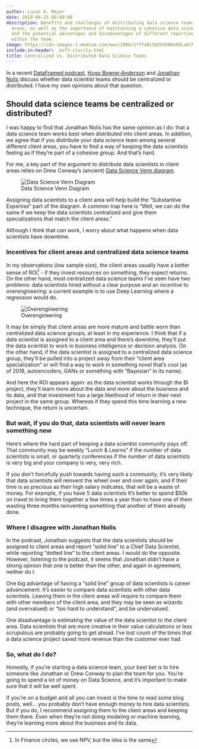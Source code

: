 ```yaml
---
author: Lucas A. Meyer
date: 2018-06-25 06:00:00
description: Benefits and challenges of distributing data science teams into client
  areas, as well as the importance of maintaining a cohesive data scientist community
  and the potential advantages and disadvantages of different reporting structures
  within the team.
image: https://cdn-images-1.medium.com/max/2000/1*YfxWi5QZkShNHS0XLuKlMQ.png
include-in-header: _msft-clarity.html
title: Centralized vs. Distributed Data Science Teams
---
```

<article data-clarity-region="article">


In a recent [DataFramed podcast](https://www.datacamp.com/community/podcast/organizing-data-science-teams), [Hugo Bowne-Anderson](https://github.com/hugobowne) and [Jonathan Nolis](https://github.com/jnolis) discuss whether data scientist teams should be centralized or distributed. I have my own opinions about that question.

## Should data science teams be centralized or distributed?
 
I was happy to find that Jonathan Nolis has the same opinion as I do: that a data science team works best when distributed into client areas. In addition, we agree that if you distribute your data science team among several different client areas, you have to find a way of keeping the data scientists feeling as if they're part of a cohesive group. And that's hard.

For me, a key part of the argument to distribute data scientists in client areas relies on Drew Conway's (ancient) [Data Science Venn diagram](http://drewconway.com/zia/2013/3/26/the-data-science-venn-diagram).

![Data Science Venn Diagram](https://static1.squarespace.com/static/5150aec6e4b0e340ec52710a/t/51525c33e4b0b3e0d10f77ab/1364352052403/Data_Science_VD.png?format=750w)

Assigning data scientists to a client area will help build the "Substantive Expertise" part of the diagram. A common trap here is "Well, we can do the same if we keep the data scientists centralized and give them specializations that match the client areas." 

Although I think that _can_ work, I worry about what happens when data scientists have downtime.

### Incentives for client areas and centralized data science teams

In my observations (low sample size), the client areas usually have a better sense of ROI^[In Finance circles, we use NPV, but the idea is the same] - if they invest resources on something, they expect returns. On the other hand, most centralized data science teams I've seen have two problems: data scientists hired without a clear purpose and an incentive to overengineering: a current example is to use Deep Learning where a regression would do.

![Overengineering](https://cdn-images-1.medium.com/max/2000/1*YfxWi5QZkShNHS0XLuKlMQ.png)

It may be simply that client areas are more mature and battle worn than centralized data science groups, at least in my experience. I think that if a data scientist is assigned to a client area and there's downtime, they'll put the data scientist to work in business intelligence or decision analysis. On the other hand, if the data scientist is assigned to a centralized data science group, they'll be pulled into a project away from their "client area specialization" or will find a way to work in something novel that's cool (as of 2018, autoencoders, GANs or something with "Bayesian" in its name). 

And here the ROI appears again: as the data scientist works through the BI project, they'll learn more about the data and more about the business and its data, and that investment has a large likelihood of return in their next project in the same group. Whereas if they spend this time learning a new technique, the return is uncertain.

### But wait, if you do that, data scientists will never learn something new

Here's where the hard part of keeping a data scientist community pays off. That community may be weekly "Lunch & Learns" if the number of data scientists is small, or quarterly conferences if the number of data scientists is very big and your company is very, very rich.

If you don't forcefully push towards having such a community, it's very likely that data scientists will reinvent the wheel over and over again, and if their time is as precious as their high salary indicates, that will be a waste of money. For example, if you have 5 data scientists It's better to spend $50k on travel to bring them together a few times a year than to have one of them wasting three months reinventing something that another of them already done.

### Where I disagree with Jonathan Nolis

In the podcast, Jonathan suggests that the data scientists should be assigned to client areas and report "solid line" to a Chief Data Scientist, while reporting "dotted line" to the client areas. I would do the opposite. However, listening to the podcast, it seems that Jonathan didn't have a strong opinion that one is better than the other, and again in agreement, neither do I.

One big advantage of having a "solid line" group of data scientists is career advancement. It's easier to compare data scientists with other data scientists. Leaving them in the client areas will require to compare them with other members of the client area, and they may be seen as wizards (and overvalued) or "too hard to understand", and be undervalued. 

One disadvantage is estimating the value of the data scientist to the client area. Data scientists that are more creative in their value calculations or less scrupulous are probably going to get ahead. I've lost count of the times that a data science project saved more revenue than the customer ever had.

### So, what do I do?

Honestly, if you're starting a data science team, your best bet is to hire someone like Jonathan or Drew Conway to plan the team for you. You're going to spend a lot of money on Data Science, and it's important to make sure that it will be well spent.

If you're on a budget and all you can invest is the time to read some blog posts, well... you probably don't have enough money to hire data scientists. But if you do, I recommend assigning them to the client areas and keeping them there. Even when they're not doing modeling or machine learning, they're learning more about the business and its data.

</article>